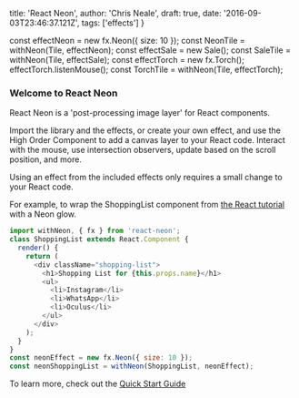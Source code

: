 
  title: 'React Neon',
  author: 'Chris Neale',
  draft: true,
  date: '2016-09-03T23:46:37.121Z',
  tags: ['effects']
}

const effectNeon = new fx.Neon({ size: 10 });
const NeonTile = withNeon(Tile, effectNeon);
const effectSale = new Sale();
const SaleTile = withNeon(Tile, effectSale);
const effectTorch = new fx.Torch();
effectTorch.listenMouse();
const TorchTile = withNeon(Tile, effectTorch);


### Welcome to React Neon

React Neon is a 'post-processing image layer' for React components.

<Grid>
    <a href="/examples/neon"><NeonTile /></a>
    <a href="/examples/sale"><SaleTile /></a>
    <a href="/examples/torch"><TorchTile /></a>
</Grid>

Import the library and the effects, or create your own effect, and use the High Order Component to add a canvas layer to your React code. Interact with the mouse, use intersection observers, update based on the scroll position, and more.

Using an effect from the included effects only requires a small change to your React code.

For example, to wrap the ShoppingList component from [the React tutorial](https://reactjs.org/tutorial/tutorial.html) with a Neon glow.

```javascript
import withNeon, { fx } from 'react-neon';
class ShoppingList extends React.Component {
  render() {
    return (
      <div className="shopping-list">
        <h1>Shopping List for {this.props.name}</h1>
        <ul>
          <li>Instagram</li>
          <li>WhatsApp</li>
          <li>Oculus</li>
        </ul>
      </div>
    );
  }
}
const neonEffect = new fx.Neon({ size: 10 });
const neonShoppingList = withNeon(ShoppingList, neonEffect);
```

To learn more, check out the [Quick Start Guide](/quickstart)